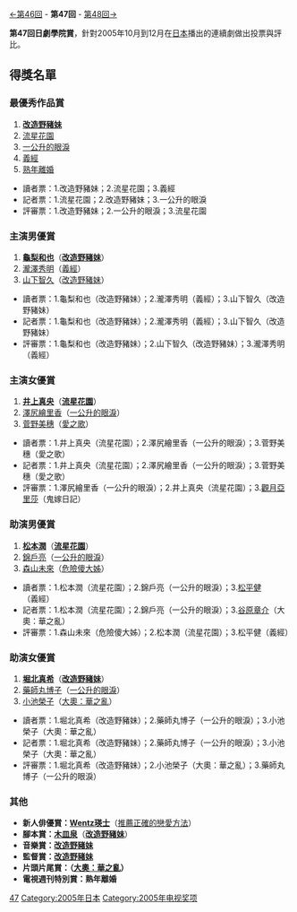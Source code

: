 {{noteTA
|G1=JP Show}}
[[第46回日劇學院賞名單|←第46回]] - '''第47回''' - [[第48回日劇學院賞名單|第48回→]]

'''第47回日劇學院賞'''，針對2005年10月到12月在[[日本|日本]]播出的連續劇做出投票與評比。
== 得獎名單 ==
=== 最優秀作品賞 ===
#'''[[改造野豬妹|改造野豬妹]]'''
#[[流星花園|流星花園]]
#[[一公升的眼淚_(電視劇)|一公升的眼淚]]
#[[義經_(大河劇)|義經]]
#[[熟年離婚|熟年離婚]]

*讀者票：1.改造野豬妹；2.流星花園；3.義經
*記者票：1.流星花園；2.改造野豬妹；3.一公升的眼淚
*評審票：1.改造野豬妹；2.一公升的眼淚；3.流星花園

=== 主演男優賞 ===
#'''[[龜梨和也|龜梨和也]]'''（'''[[改造野豬妹|改造野豬妹]]'''）
#[[瀧澤秀明|瀧澤秀明]]（[[義經_(大河劇)|義經]]）
#[[山下智久|山下智久]]（[[改造野豬妹|改造野豬妹]]）

*讀者票：1.龜梨和也（改造野豬妹）；2.瀧澤秀明（義經）；3.山下智久（改造野豬妹）
*記者票：1.龜梨和也（改造野豬妹）；2.瀧澤秀明（義經）；3.山下智久（改造野豬妹）
*評審票：1.龜梨和也（改造野豬妹）；2.山下智久（改造野豬妹）；3.瀧澤秀明（義經）

=== 主演女優賞 ===
#'''[[井上真央|井上真央]]'''（'''[[流星花園|流星花園]]'''）
#[[澤尻繪里香|澤尻繪里香]]（[[一公升的眼淚_(電視劇)|一公升的眼淚]]）
#[[菅野美穗|菅野美穗]]（[[愛之歌_(電視劇)|愛之歌]]）

*讀者票：1.井上真央（流星花園）；2.澤尻繪里香（一公升的眼淚）；3.菅野美穗（愛之歌）
*記者票：1.井上真央（流星花園）；2.澤尻繪里香（一公升的眼淚）；3.菅野美穗（愛之歌）
*評審票：1.澤尻繪里香（一公升的眼淚）；2.井上真央（流星花園）；3.[[觀月亞里莎|觀月亞里莎]]（鬼嫁日記）

=== 助演男優賞 ===
#'''[[松本潤|松本潤]]'''（'''[[流星花園|流星花園]]'''）
#[[錦戶亮|錦戶亮]]（[[一公升的眼淚_(電視劇)|一公升的眼淚]]）
#[[森山未來|森山未來]]（[[危險傻大姊|危險傻大姊]]）

*讀者票：1.松本潤（流星花園）；2.錦戶亮（一公升的眼淚）；3.[[松平健|松平健]]（義經）
*記者票：1.松本潤（流星花園）；2.錦戶亮（一公升的眼淚）；3.[[谷原章介|谷原章介]]（大奧：華之亂）
*評審票：1.森山未來（危險傻大姊）；2.松本潤（流星花園）；3.松平健（義經）

=== 助演女優賞 ===
#'''[[堀北真希|堀北真希]]'''（'''[[改造野豬妹|改造野豬妹]]'''）
#[[藥師丸博子|藥師丸博子]]（[[一公升的眼淚_(電視劇)|一公升的眼淚]]）
#[[小池榮子|小池榮子]]（[[大奧_(電視劇)|大奧：華之亂]]）

*讀者票：1.堀北真希（改造野豬妹）；2.藥師丸博子（一公升的眼淚）；3.小池榮子（大奧：華之亂）
*記者票：1.堀北真希（改造野豬妹）；2.藥師丸博子（一公升的眼淚）；3.小池榮子（大奧：華之亂）
*評審票：1.堀北真希（改造野豬妹）；2.小池榮子（大奧：華之亂）；3.藥師丸博子（一公升的眼淚）

=== 其他 ===
*'''新人俳優賞：[[Wentz瑛士|Wentz瑛士]]'''（[[推薦正確的戀愛方法|推薦正確的戀愛方法]]）
*'''腳本賞：[[木皿泉|木皿泉]]'''（'''[[改造野豬妹|改造野豬妹]]'''）
*'''音樂賞：[[改造野豬妹|改造野豬妹]]'''
*'''監督賞：[[改造野豬妹|改造野豬妹]]'''
*'''片頭片尾賞：（[[大奧_(電視劇)|大奧：華之亂]]）'''
*'''電視週刊特別賞：熟年離婚'''
{{日劇學院賞名單}}
[[Category:日劇學院賞|47]]
[[Category:2005年日本|Category:2005年日本]]
[[Category:2005年电视奖项|Category:2005年电视奖项]]